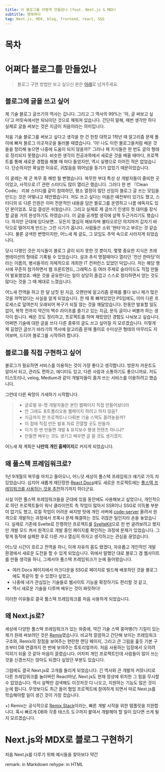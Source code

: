 ```yaml
---
title: 이 블로그를 어떻게 만들었나 (feat. Next.js & MDX)
subtitle: 행복하다
tag: Next.js, MDX, blog, frontend, react, SSG
---
```


# 목차

# 어쩌다 블로그를 만들었나

> 블로그 구현 방법만 보고 싶으신 분은 [아래](#nextjs와-mdx로-블로그-구현하기)로 넘겨주세요.

## 블로그에 글을 쓰고 싶어

제 기술 블로그 글쓰기의 역사는 깁니다. 그리고 그 역사의 99%는 '아, 글 써보고 싶다'고 머릿속에서만 되뇌이던 것으로 채워져 있습니다.
간단히 말해, 매번 생각만 하다 실제로 글을 써보는 것은 지금이 처음이라는 의미입니다.

처음 기술 블로그를 써보고 싶다고 생각을 한 건 한창 대학교 1학년 때 알고리즘 문제 풀이에 빠져 블로그 이곳저곳을 둘러볼 때였습니다.
'아! 나도 이런 블로그들처럼 배운 것들을 정리해 놓으면 나중에 도움이 되지 않을까?'
그러나 제 지식들은 한 번도 글의 형태로 정리되지 못했습니다.
비슷한 생각이 전공과목에서 새로운 것을 배울 때마다, 프로젝트를 통해 새로운 경험을 해볼 때 마다 들었지만,
역시 실행으로 이어진 적은 없었습니다. 단순하지만 확실한 이유로, 귀찮음을 뛰어넘을 동기가 없었기 때문이었습니다.

이 굴레는 제 군 복무 중 해방 될 뻔했습니다. 복무한 부대 특성 상 개발자들이 즐비한 곳이었고, 사적으로 IT 관련 스터디도 많이 열리곤 했습니다.
그러다 한 번 『Clean Code』 리뷰 스터디를 같이 참여하던, 평소 열정이 많던 선임이 블로그 글 쓰는 모임을 만드는 것은 어떻냐고 제안했습니다.
저도 쓰고 싶다는 마음은 예전부터 있기도 했고, 스터디의 또 다른 인원은 이미 전문적인 내용을 담은 블로그를 운영하고 나름 애독자도 있던 분이었죠.
모임 결성은 쉬웠습니다. 그리고 실제로 제 글쓰기 인생의 첫 대미를 장식할 글을 거의 완성하기도 하였습니다. 이 글을 공개할 생각에 살짝 두근거리기도 했습니다.
하지만 군대에 있다보면... 모든지 열심히 해보자며 불타오르던 의지마저 갑자기 바닥으로 떨어지게 만드는 그런 시기가 옵니다. 사람들은 소위 '현타'라고 부르는 것 같습니다.
물론 궁색한 변명이지만, 어느새 제 글도, 그 모임도 추억 속으로 사라지게 되었습니다.

당시 다행인 것은 지식들이 블로그 글이 되지 못한 것 뿐이지, 몇몇 중요한 지식은 프레젠테이션의 형태로 기록될 수 있었습니다.
설과 추석 명절때마다 열리던 '전산 한마당'이라는 이름의, 병사들끼리 자체적으로 개최한 IT 컨퍼런스 있었던 덕입니다.
저는 해당 행사에 꾸준히 참가하면서 웹 프론트엔드, 그래픽스 등 여러 주제로 슬라이드도 직접 만들어 발표했었죠.
배운 것을 공유한다는 일이 상당히 즐겁고 스스로 정리하면서 얻는 것도 많다는 것을 그 때 제대로 느꼈습니다.

어느새 전역을 하고 한 달 남짓 된 지금, 오랜만에 알고리즘 문제를 풀다 보니 제가 많은 것을 까먹었다는 사실을 알게 되었습니다.
한 때 푹 빠져있었던 PS임에도, 이미 다른 프로세스로 덮여쓴지 오래되어 복구가 되질 않는 것을 깨달았습니다.
한동안 발표할 일도 없이, 복학 전까지 약간의 백수 라이프를 즐기고 있는 지금, 문득 글이나 써볼까 하는 생각이 듭니다.
배운 것도 정리하고, 프로젝트를 하며 재밌었던 경험도 나눠보고 싶습니다. 어쩌면 기술에 대한 글을 쓰다 다른 종류의 글도 쓰고 싶어질 지 모르겠습니다.
이렇게 제 길었던 글쓰기 바라기의 역사에 알고리즘 문제 풀이로 수미상관 형태의 마무리도 지어보며, 드디어 블로그를 시작하려 합니다.

## 블로그를 직접 구현하고 싶어

블로그가 필요하면 서비스를 이용하는 것이 가장 좋다고 생각합니다.
방문자 카운트도 알아서 되고, 관리도 편하고, 에디터도 있고, 다른 사람과 소통하기도 좋으니까요.
저도 티스토리나, velog, Medium과 같이 개발자들이 즐겨 쓰는 서비스를 이용하려고 했습니다.

그런데 다른 욕망이 가세하기 시작합니다.

> - 글로벌 유-명 개발자들은 본인 웹페이지 직접 만들어놨더라
> - 안 그래도 포트폴리오용 웹페이지 하려고 하지 않음?
> - 지금까지 한 프로젝트나 다뤄본 기술 스택도 올려놓을까?
> - 이 참에 직접 만든 발표 자료 진열할 곳도 만들자.
> - 이거 한 번 만들면 개발 & 유지보수 평생 컨텐츠 아니냐?
> - 만들면 배우는 것도 생기고 배우면 글 쓸 것도 생기겠지.

어느새 제 계획은 **나만의 개인 홈페이지**로 커지게 되었습니다.

## 왜 풀스택 프레임워크로?

1년 9개월의 복무를 마치고 돌아오니, 어느덧 세상이 풀스택 프레임워크 얘기로 가득 차있었습니다.
심지어 새롭게 재단장한 [React Docs](https://react.dev)에도
새로운 프로젝트에는 [풀스택 프레임워크를 사용하는 것을 추천](https://react.dev/learn/start-a-new-react-project)하기까지 하더군요.

사실 이런 풀스택 프레임워크들을 군대에 있을 동안에도 사용해보고 싶었으나,
개인적으로 하던 프로젝트들이 워낙 클라이언트 측 작업이 많아서 SSR이나 SSG로 이득볼 부분이 없기도 했고,
로컬 작업이 어려운 싸지방 탓에 개인 서버에 [code-server](https://github.com/coder/code-server) 올려서 원격으로 개발하는 과정에서
프록시 문제 해결하는 것도 귀찮은 일인지라 손을 놓았습니다.
실제로 기존에 Svelte로 진행하던 프로젝트를 [SvelteKit](https://kit.svelte.dev/)으로 한 번 굴려보려고 했지만
개발 모드 켜서 원격으로 개발 중인 페이지를 확인하는 과정에 문제가 있었습니다.
그렇게 동작에 실패한 후로 다른 거나 열심히 하자고 생각하고는 관심을 끊었습니다.

어느덧 시간이 흐르고 전역을 하니, 이제 자유의 몸도 됐겠다, 자유롭고 개인적인 개발 환경에서 새로운 도전을 할 수 있게 되었습니다.
위에서 말했던 대로 블로그 겸 웹사이트를 만들 생각을 하니, 그제서야 풀스택 프레임워크가 눈에 들어왔습니다.

- 여러 Docs 페이지에서 마크다운을 SSG로 페이지로 빌드해 배포하던 것을 블로그에도 똑같이 할 수 있겠다 싶었고,
- 나중에 내가 관심있는 기술들로 웹사이트 기능을 확장하기도 편리할 것 같고,
- 역시 새로운 기술을 다루며 배우는 것이 짜릿하다!

이러한 이유들로 결국 풀스택 프레임워크를 처음 사용하게 되었습니다.

## 왜 Next.js로?

세상에 다양한 풀스택 프레임워크가 있는 와중에, 약간 기술 스택 홍머병(?) 기질이 있는 제가 원래 써보려던 것은 [Remix](https://remix.run)였습니다.
비교적 깔끔하고 간단해 보이는 프레임워크 구조와, Remix의 장점을 보여주는 현란한 랜딩 페이지, 그리고 큰 그림을 훑듯 기본 구조부터 DB 연결까지 한 번에 보여주는 튜토리얼까지.
처음 사용하는 입장에서 오히려 익히기 쉬울 것 같아 마음이 끌렸습니다.
어차피 개인 프로젝트인데 사람들이 많이 쓰는 것을 신경쓰지는 않아도 되겠다 싶었던 부분도 있습니다.

그럼에도 결국 Next.js로 고개를 돌리게 되었습니다.
긴 역사와 큰 개발자 커뮤니티로 다른 프레임워크를 눌러버린 React마냥, Next.js도 현재 정상에 위치한 그 힘을 무시할 수 없었습니다.
역시 살짝만 검색해도 이것저것 다 나오고, 지원하는 기능도 많은 것이 눈에 뜁니다.
무엇보다도 최근 들어 협업 프로젝트에 참여하게 되면서 따로 Next.js를 학습해야할 일이 생긴 것이 가장 컸습니다.

+) Remix는 공식적으로 [Remix Stack](https://remix.run/docs/en/main/pages/stacks)이라는, 빠른 개발 시작을 위한 템플릿을 지원합니다.
혹시 빠르게 DB와 각종 테스트 도구까지 붙여서 개발해야 할 일이 있다면 쓰게 될지 모르겠습니다.

# Next.js와 MDX로 블로그 구현하기

처음 Next.js를 다루기 위해 예시들을 찾아보다 약간

remark: in Markdown
rehype: in HTML
